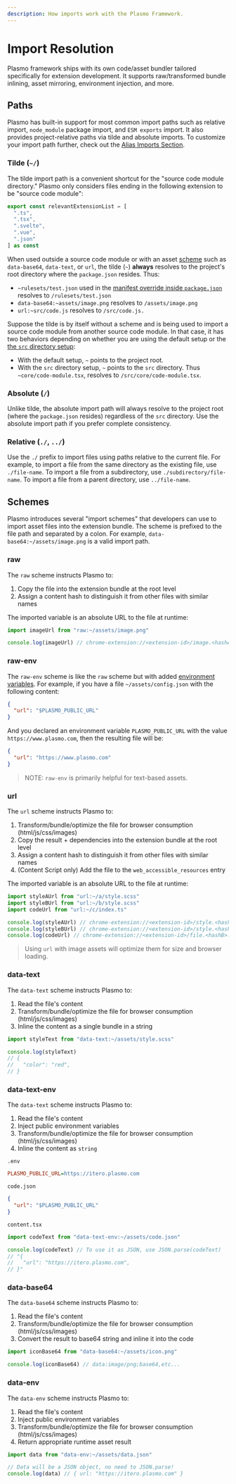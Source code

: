 ```yaml
---
description: How imports work with the Plasmo Framework.
---
```


# Import Resolution

Plasmo framework ships with its own code/asset bundler tailored specifically for extension development. It supports raw/transformed bundle inlining, asset mirroring, environment injection, and more.

## Paths

Plasmo has built-in support for most common import paths such as relative import, `node_module` package import, and `ESM exports` import. It also provides project-relative paths via tilde and absolute imports. To customize your import path further, check out the [Alias Imports Section](/customization/alias).

### Tilde (`~/`)

The tilde import path is a convenient shortcut for the "source code module directory." Plasmo only considers files ending in the following extension to be "source code module":

```ts
export const relevantExtensionList = [
  ".ts",
  ".tsx",
  ".svelte",
  ".vue",
  ".json"
] as const
```

When used outside a source code module or with an asset [scheme](#schemes) such as `data-base64`, `data-text`, or `url`, the tilde (`~`) **always** resolves to the project's root directory where the `package.json` resides. Thus:

- `~rulesets/test.json` used in the [manifest override inside `package.json`](/customization/manifest) resolves to `/rulesets/test.json`
- `data-base64:~assets/image.png` resolves to `/assets/image.png`
- `url:~src/code.js` resolves to `/src/code.js.`

Suppose the tilde is by itself without a scheme and is being used to import a source code module from another source code module. In that case, it has two behaviors depending on whether you are using the default setup or the [the `src` directory setup](/customization/src):

- With the default setup, `~` points to the project root.
- With the `src` directory setup, `~` points to the `src` directory. Thus `~core/code-module.tsx`, resolves to `/src/core/code-module.tsx`.

### Absolute (`/`)

Unlike tilde, the absolute import path will always resolve to the project root (where the `package.json` resides) regardless of the `src` directory. Use the absolute import path if you prefer complete consistency.

### Relative (`./`, `../`)

Use the `./` prefix to import files using paths relative to the current file. For example, to import a file from the same directory as the existing file, use `./file-name`. To import a file from a subdirectory, use `./subdirectory/file-name`. To import a file from a parent directory, use `../file-name`.

## Schemes

Plasmo introduces several "import schemes" that developers can use to import asset files into the extension bundle. The scheme is prefixed to the file path and separated by a colon. For example, `data-base64:~/assets/image.png` is a valid import path.

### raw

The `raw` scheme instructs Plasmo to:

1. Copy the file into the extension bundle at the root level
2. Assign a content hash to distinguish it from other files with similar names

The imported variable is an absolute URL to the file at runtime:

```ts
import imageUrl from "raw:~/assets/image.png"

console.log(imageUrl) // chrome-extension://<extension-id>/image.<hashA>.png
```

### raw-env

The `raw-env` scheme is like the `raw` scheme but with added [environment variables](./env). For example, if you have a file `~/assets/config.json` with the following content:

```json
{
  "url": "$PLASMO_PUBLIC_URL"
}
```

And you declared an environment variable `PLASMO_PUBLIC_URL` with the value `https://www.plasmo.com`, then the resulting file will be:

```json
{
  "url": "https://www.plasmo.com"
}
```

> NOTE: `raw-env` is primarily helpful for text-based assets.

### url

The `url` scheme instructs Plasmo to:

1. Transform/bundle/optimize the file for browser consumption (html/js/css/images)
2. Copy the result + dependencies into the extension bundle at the root level
3. Assign a content hash to distinguish it from other files with similar names
4. (Content Script only) Add the file to the `web_accessible_resources` entry

The imported variable is an absolute URL to the file at runtime:

```ts
import styleAUrl from "url:~/a/style.scss"
import styleBUrl from "url:~/b/style.scss"
import codeUrl from "url:~/c/index.ts"

console.log(styleAUrl) // chrome-extension://<extension-id>/style.<hashA>.css
console.log(styleBUrl) // chrome-extension://<extension-id>/style.<hashB>.css
console.log(codeUrl) // chrome-extension://<extension-id>/file.<hashB>.js
```

> Using `url` with image assets will optimize them for size and browser loading.

### data-text

The `data-text` scheme instructs Plasmo to:

1. Read the file's content
2. Transform/bundle/optimize the file for browser consumption (html/js/css/images)
3. Inline the content as a single bundle in a string

```ts
import styleText from "data-text:~/assets/style.scss"

console.log(styleText)
// {
//   "color": "red",
// }
```

### data-text-env

The `data-text` scheme instructs Plasmo to:

1. Read the file's content
2. Inject public environment variables
3. Transform/bundle/optimize the file for browser consumption (html/js/css/images)
4. Inline the content as `string`

`.env`

```ini
PLASMO_PUBLIC_URL=https://itero.plasmo.com
```

`code.json`

```json
{
  "url": "$PLASMO_PUBLIC_URL"
}
```

`content.tsx`

```ts
import codeText from "data-text-env:~/assets/code.json"

console.log(codeText) // To use it as JSON, use JSON.parse(codeText)
// "{
//   "url": "https://itero.plasmo.com",
// }"
```

### data-base64

The `data-base64` scheme instructs Plasmo to:

1. Read the file's content
2. Transform/bundle/optimize the file for browser consumption (html/js/css/images)
3. Convert the result to base64 string and inline it into the code

```ts
import iconBase64 from "data-base64:~/assets/icon.png"

console.log(iconBase64) // data:image/png;base64,etc...
```

### data-env

The `data-env` scheme instructs Plasmo to:

1. Read the file's content
2. Inject public environment variables
3. Transform/bundle/optimize the file for browser consumption (html/js/css/images)
4. Return appropriate runtime asset result

```ts
import data from "data-env:~/assets/data.json"

// Data will be a JSON object, no need to JSON.parse!
console.log(data) // { url: "https://itero.plasmo.com" }
```
